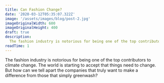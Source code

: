 ```yaml
---
title: Can Fashion Change?
date: '2020-03-12T05:35:07.322Z'
image: '/assets/images/blog/post-2.jpg'
imageOriginalWidth: 600
imageOriginalHeight: 400
draft: true
description:
  The fashion industry is notorious for being one of the top contributors to climate change. The world is starting to accept that things need to change. But how can we tell apart the companies that truly want to make a difference from those that simply greenwash?
readTime: 1
---
```


The fashion industry is notorious for being one of the top contributors to climate change. The world is starting to accept that things need to change. But how can we tell apart the companies that truly want to make a difference from those that simply greenwash?
